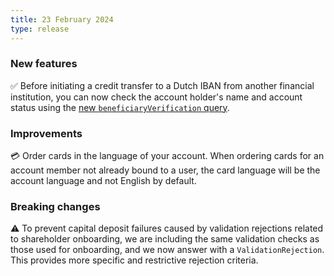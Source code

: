 ```yaml
---
title: 23 February 2024
type: release
---
```


### New features

✅ Before initiating a credit transfer to a Dutch IBAN from another financial institution, you can now check the account holder's name and account status using the [new `beneficiaryVerification` query](/topics/payments/credit-transfers/sepa/#beneficiary-verification).

### Improvements

💳 Order cards in the language of your account.
When ordering cards for an account member not already bound to a user, the card language will be the account language and not English by default.

### Breaking changes

⚠️ To prevent capital deposit failures caused by validation rejections related to shareholder onboarding, we are including the same validation checks as those used for onboarding, and we now answer with a `ValidationRejection`.
This provides more specific and restrictive rejection criteria.
